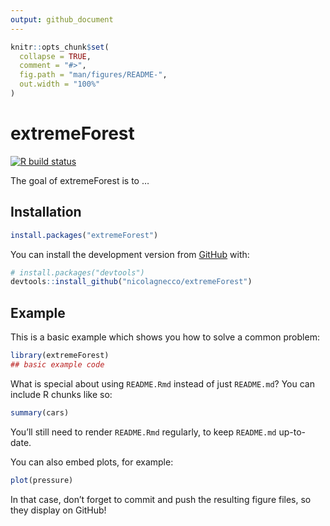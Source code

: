 ```yaml
---
output: github_document
---
```


<!-- README.md is generated from README.Rmd. Please edit that file -->

```r
knitr::opts_chunk$set(
  collapse = TRUE,
  comment = "#>",
  fig.path = "man/figures/README-",
  out.width = "100%"
)
```
# extremeForest

<!-- badges: start -->
[![R build status](https://github.com/nicolagnecco/extremeForest/workflows/R-CMD-check/badge.svg)](https://github.com/nicolagnecco/extremeForest/actions)
<!-- badges: end -->

The goal of extremeForest is to ...

## Installation

<!-- You can install the released version of extremeForest from [CRAN](https://CRAN.R-project.org) with: -->

``` r
install.packages("extremeForest")
```

You can install the development version from [GitHub](https://github.com/) with:

``` r
# install.packages("devtools")
devtools::install_github("nicolagnecco/extremeForest")
```
## Example

This is a basic example which shows you how to solve a common problem:

```r
library(extremeForest)
## basic example code
```

What is special about using `README.Rmd` instead of just `README.md`? You can include R chunks like so:

```r
summary(cars)
```

You'll still need to render `README.Rmd` regularly, to keep `README.md` up-to-date.

You can also embed plots, for example:

```r
plot(pressure)
```

In that case, don't forget to commit and push the resulting figure files, so they display on GitHub!
